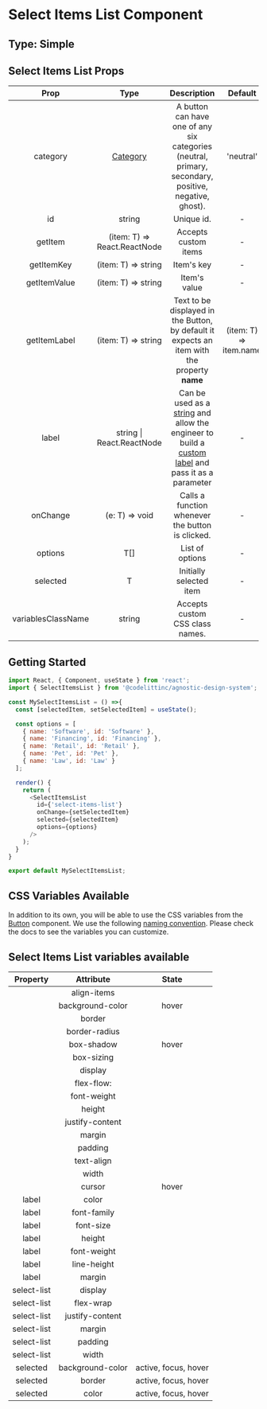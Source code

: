 # Select Items List Component

## Type: Simple

## Select Items List Props

|        Prop        |                                         Type                                          |                                                                                                                                      Description                                                                                                                                      |        Default         | Mandatory |
| :----------------: | :-----------------------------------------------------------------------------------: | :-----------------------------------------------------------------------------------------------------------------------------------------------------------------------------------------------------------------------------------------------------------------------------------: | :--------------------: | :-------: |
|      category      | [Category](https://design-system.codelitt.dev/?path=/docs/components-button--neutral) |                                                                                         A button can have one of any six categories (neutral, primary, secondary, positive, negative, ghost).                                                                                         |       'neutral'        |   false   |
|         id         |                                        string                                         |                                                                                                                                      Unique id.                                                                                                                                       |           -            |   true    |
|      getItem       |                             (item: T) => React.ReactNode                              |                                                                                                                                 Accepts custom items                                                                                                                                  |           -            |   false   |
|     getItemKey     |                                  (item: T) => string                                  |                                                                                                                                      Item's key                                                                                                                                       |           -            |   true    |
|    getItemValue    |                                  (item: T) => string                                  |                                                                                                                                     Item's value                                                                                                                                      |           -            |   true    |
|    getItemLabel    |                                  (item: T) => string                                  |                                                                                             Text to be displayed in the Button, by default it expects an item with the property **name**                                                                                              | (item: T) => item.name |   false   |
|       label        |                               string \| React.ReactNode                               | Can be used as a [string](https://design-system.codelitt.dev/?path=/story/components-input--default-with-label-text) and allow the engineer to build a [custom label](https://design-system.codelitt.dev/?path=/story/components-input--with-custom-label) and pass it as a parameter |           -            |   false   |
|      onChange      |                                    (e: T) => void                                     |                                                                                                                   Calls a function whenever the button is clicked.                                                                                                                    |           -            |   true    |
|      options       |                                          T[]                                          |                                                                                                                                    List of options                                                                                                                                    |           -            |   true    |
|      selected      |                                           T                                           |                                                                                                                                Initially selected item                                                                                                                                |           -            |   false   |
| variablesClassName |                                        string                                         |                                                                                                                            Accepts custom CSS class names.                                                                                                                            |           -            |   false   |

## Getting Started

```javascript
import React, { Component, useState } from 'react';
import { SelectItemsList } from '@codelittinc/agnostic-design-system';

const MySelectItemsList = () =>{
  const [selectedItem, setSelectedItem] = useState();

  const options = [
    { name: 'Software', id: 'Software' },
    { name: 'Financing', id: 'Financing' },
    { name: 'Retail', id: 'Retail' },
    { name: 'Pet', id: 'Pet' },
    { name: 'Law', id: 'Law' }
  ];

  render() {
    return (
      <SelectItemsList
        id={'select-items-list'}
        onChange={setSelectedItem}
        selected={selectedItem}
        options={options}
      />
    );
  }
}

export default MySelectItemsList;
```

## CSS Variables Available

In addition to its own, you will be able to use the CSS variables from the [Button](https://design-system.codelitt.dev/?path=/story/components-button) component. We use the following [naming convention](https://design-system.codelitt.dev/?path=/story/welcome-customizing-styles--page). Please check the docs to see the variables you can customize.

## Select Items List variables available

|  Property   |    Attribute     |        State         |
| :---------: | :--------------: | :------------------: |
|             |   align-items    |                      |
|             | background-color |        hover         |
|             |      border      |                      |
|             |  border-radius   |                      |
|             |    box-shadow    |        hover         |
|             |    box-sizing    |                      |
|             |     display      |                      |
|             |    flex-flow:    |                      |
|             |   font-weight    |                      |
|             |      height      |                      |
|             | justify-content  |                      |
|             |      margin      |                      |
|             |     padding      |                      |
|             |    text-align    |                      |
|             |      width       |                      |
|             |      cursor      |        hover         |
|    label    |      color       |                      |
|    label    |   font-family    |                      |
|    label    |    font-size     |                      |
|    label    |      height      |                      |
|    label    |   font-weight    |                      |
|    label    |   line-height    |                      |
|    label    |      margin      |                      |
| select-list |     display      |                      |
| select-list |    flex-wrap     |                      |
| select-list | justify-content  |                      |
| select-list |      margin      |                      |
| select-list |     padding      |                      |
| select-list |      width       |                      |
|  selected   | background-color | active, focus, hover |
|  selected   |      border      | active, focus, hover |
|  selected   |      color       | active, focus, hover |
